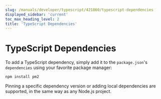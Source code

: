 ```yaml
---
slug: /manuals/developer/typescript/421860/typescript-dependencies
displayed_sidebar: 'current'
toc_max_heading_level: 2
title: 'TypeScript Dependencies'
---
```



# TypeScript Dependencies


To add a TypeScript dependency, simply add it to the `package.json`'s `dependencies` using your favorite package manager:

```shell
npm install pm2
```

Pinning a specific dependency version or adding local dependencies are supported, in the same way as any Node.js project.
